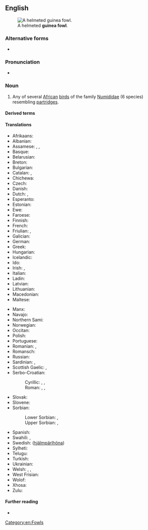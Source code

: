 {{also|guineafowl|guinea-fowl}}
==English==
[[Image:Helmeted guineafowl kruger.jpg|thumb|A helmeted '''guinea fowl'''.]]

===Alternative forms===
* {{l|en|guineafowl}}

===Pronunciation===
* {{IPA|en|/ˈɡɪni ˌfaʊl/}}

===Noun===
{{en-noun|s|guinea fowl}}

# Any of several [[African]] [[bird]]s of the family [[Numididae]] (6 species) resembling [[partridge]]s.

====Derived terms====
{{der3|en|{{vern|black guineafowl}}
|{{vern|crested guineafowl}}
|helmeted guineafowl
|{{vern|plumed guineafowl}}
|{{vern|vulturine guineafowl}}
|{{vern|white-breasted guineafowl}}
}}

====Translations====
{{trans-top|bird}}
* Afrikaans: {{t|af|tarentaal}}
* Albanian: {{t|sq|pula faraone|?}}
* Assamese: {{t|as|তিতৰ}}, {{t|as|তিতৌ কুকুৰা}}, {{t|as|চীনা কুকুৰা}}
* Basque: {{t|eu|pintada}}
* Belarusian: {{t|be|цацарка|f}}
* Breton: {{t|br|klujar-Spagn|?}}
* Bulgarian: {{t|bg|токачка|f}}
* Catalan: {{t+|ca|pintada|f}}, {{t|ca|gallina de guinea|f}}
* Chichewa: {{t|ny|nkhanga}}
* Czech: {{t+|cs|perlička|f}}
* Danish: {{t|da|perlehøne|c}}
* Dutch: {{t+|nl|parelhoen|n}}, {{t|nl|poelepetaat|n}}
* Esperanto: {{t|eo|numido}}
* Estonian: {{t|et|pärlkana}}
* Ewe: {{t|ee|tsaxe}}
* Faroese: {{t|fo|perluhøna|f}}
* Finnish: {{t+|fi|helmikana}}
* French: {{t+|fr|pintade|f}}
* Friulian: {{t|fur|faraone|?}}, {{t|fur|gjaline faraone|?}}
* Galician: {{t|gl|galiña de guiné|f}}
* German: {{t|de|Perlhuhn|n}}
* Greek: {{t+|el|φραγκόκοτα|f}}
* Hungarian: {{t+|hu|gyöngytyúk}}
* Icelandic: {{t|is|perluhænsn|n}}
* Ido: {{t+|io|pintado}}
* Irish: {{t|ga|cearc ghuine|f}} {{qualifier|female}}, {{t|ga|coileach guine|m}} {{qualifier|male}}
* Italian: {{t+|it|faraona|f}}
* Ladin: {{t|lld|faraona|f}}
* Latvian: {{t|lv|pērļu vistiņa|?}}
* Lithuanian: {{t+|lt|patarška|f}}
* Macedonian: {{t|mk|би́серка|f}}
* Maltese: {{t|mt|farawni|?}}
{{trans-mid}}
* Manx: {{t|gv|eeanlee injinagh|m}}
* Navajo: {{t|nv|naaʼahóóhaistłʼinii}}
* Northern Sami: {{t|se|pearalvuonccis}}
* Norwegian: {{t+|no|perlehøne|}}
* Occitan: {{t|oc|pintarda|f}}
* Polish: {{t+|pl|perliczka|f}}
* Portuguese: {{t+|pt|galinha d'angola|f}}
* Romanian: {{t+|ro|bibilică|f}}, {{t+|ro|pichire|f}}
* Romansch: {{t|rm|giaglina perlada|f}}
* Russian: {{t+|ru|цеса́рка|f}}
* Sardinian: {{t|sc|magliocchina|f}}, {{t|sc|pudda de ìndias|f}}
* Scottish Gaelic: {{t|gd|cearc Innseanach|f}} {{qualifier|female}}, {{t|gd|coileach Innseanach|m}} {{qualifier|male}}
* Serbo-Croatian:
*: Cyrillic: {{t|sh|мѝсӣрка|f}}, {{t|sh|бѝсе̄рка|f}}, {{t|sh|мо̑рка|f}}
*: Roman: {{t+|sh|mìsīrka|f}}, {{t+|sh|bìsērka|f}}, {{t+|sh|mȏrka|f}}
* Slovak: {{t|sk|perlička|f}}
* Slovene: {{t+|sl|pegatka|f}}
* Sorbian:
*: Lower Sorbian: {{t|dsb|parlickata kokoška|f}}, {{t|dsb|parlickata kurka|f}}
*: Upper Sorbian: {{t|hsb|parlawa|f}}, {{t|hsb|krjepjena|f}}
* Spanish: {{t|es|gallina de Guinea|f}}
* Swahili: {{t+|sw|kanga}}, {{t+|sw|kororo}}
* Swedish: {{t+|sv|pärlhöna|c}} ([[hjälmpärlhöna]])
* Sylheti: {{t|syl|ꠔꠤꠔꠞ}}
* Telugu: {{t+|te|గిన్నికోడి}}
* Turkish: {{t+|tr|beçtavuğu}}
* Ukrainian: {{t+|uk|цеса́рка|f}}
* Welsh: {{t|cy|iâr gini|f}}, {{t|cy|combác|m}}, {{t|cy|cochwat|m}}
* West Frisian: {{t|fy|poepeletaat|?}}
* Wolof: {{t+|wo|naat|alt=naat bi}}
* Xhosa: {{t|xh|impangele}}
* Zulu: {{t|zu|impangele}}
{{trans-bottom}}

====Further reading====
* {{pedialite}}

[[Category:en:Fowls]]